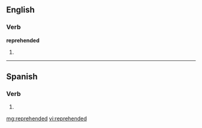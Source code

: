 ==English==

===Verb===
'''reprehended'''

# {{past of|[[reprehend]]}}

----

==Spanish==

===Verb===
{{es-verb-form|reprehender}}

# {{es-verb form of|ending=er|mood=imperative|sense=affirmative|pers=2|formal=no|number=plural|[[reprehender]]|region=Spain}}

[[mg:reprehended]]
[[vi:reprehended]]